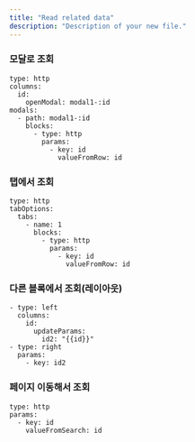 ```yaml
---
title: "Read related data"
description: "Description of your new file."
---
```


### 모달로 조회

```
type: http
columns:
  id:
    openModal: modal1-:id
modals:
  - path: modal1-:id
    blocks:
      - type: http
        params:
          - key: id
            valueFromRow: id
```

### 탭에서 조회

```
type: http
tabOptions:
  tabs:
    - name: 1
      blocks:
        - type: http
          params:
            - key: id
              valueFromRow: id
```

### 다른 블록에서 조회(레이아웃)

```
- type: left
  columns:
    id:
      updateParams:
        id2: "{{id}}"
- type: right
  params:
    - key: id2
```

### 페이지 이동해서 조회

```
type: http
params:
  - key: id
    valueFromSearch: id
```